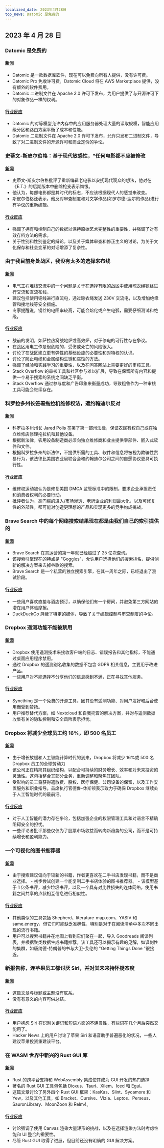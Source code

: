 ```yaml
---
localized_date: 2023年4月28日
top_news: Datomic 是免费的
---
```


## 2023 年 4 月 28 日

### Datomic 是免费的

#### [新闻](https://blog.datomic.com/2023/04/datomic-is-free.html)

- Datomic 是一款数据库软件，现在可以免费向所有人提供，没有许可费。
- Datomic Pro 免收许可费，Datomic Cloud 将在 AWS Marketplace 提供，没有额外的软件费用。
- Datomic 二进制文件在 Apache 2.0 许可下发布，为用户提供了与开源许可下的对象作品一样的权利。

#### [行业反应](http://news.ycombinator.com/item?id=35727967)

- Datomic 的对等模型允许内存中的应用服务器处理大量的读取规模，智能应用级分区和路由方案平衡了成本和性能。
- Datomic 二进制文件在 Apache 2.0 许可下发布，允许只发布二进制文件，导致了对二进制文件的开源许可和商业定价的争论。

### 史蒂文-斯皮尔伯格：基于现代敏感性，"任何电影都不应被修改

#### [新闻](https://www.theguardian.com/film/2023/apr/26/steven-spielberg-et-guns-movie-edit)

- 史蒂文-斯皮尔伯格批评了重新编辑老电影以安抚现代观众的想法，他对在《E.T.》的后期版本中删除枪支表示悔恨。
- 他认为，每部电影都是其时代的标志，不应该根据现代人的感觉来改变。
- 斯皮尔伯格还表示，他反对审查制度和对文学作品(如罗尔德-达尔的作品)进行有争议的重新编辑。

#### [行业反应](http://news.ycombinator.com/item?id=35724634)

- 强调了拥有和控制自己的数据以保持原始艺术完整性的重要性，并强调了对有效存档方法的需求。
- 关于性别和性别鉴定的辩论，以及关于媒体审查和修正主义的讨论，为关于文化保存和社会变革的对话增添了复杂性。

### 由于我目前身处战区，我没有太多的选择来布线

#### [新闻](https://electronics.stackexchange.com/questions/664502/using-clothesline-steel-core-wire-rope-for-ac-and-dc)

- 电气工程堆栈交流中的一个问题是关于在选择有限的战区中使用晾衣绳钢丝进行交流和直流布线。
- 建议包括使用铜线进行直流电，通过晾衣绳发送 230V 交流电，以及增加绝缘管和接地线等安全措施。
- 专家提醒说，钢丝的电阻率较高，可能会熔化或产生电弧，需要仔细测试和绝缘。

#### [行业反应](http://news.ycombinator.com/item?id=35730074)

- 战前的发明，如萨拉热窝战地炉或高效炉，对于停电的可行性存在争议。
- 在战区用电工作是很危险的，受伤或死亡的风险很大。
- 讨论了在战区建立更有弹性的基础设施的必要性和对特权的认识。
- 讨论了防止电缆和金属结构生锈和腐蚀的方法。
- 强调了经验和实践学习的重要性，以及在问答网站上需要更好的审核工具。
- Stack Overflow 的审核工具和社区参与难以扩展，导致在保留所有内容和提供一个易于搜索的系统之间缺乏平衡。
- Stack Overflow 通过参与度和广告印象来衡量成功，导致粗鲁作为一种审核工具可能会继续存在。

### 科罗拉多州长签署拖拉机维修权法，遭约翰迪尔反对

#### [新闻](https://arstechnica.com/tech-policy/2023/04/colorado-governor-signs-tractor-right-to-repair-law-opposed-by-john-deere/)

- 科罗拉多州州长 Jared Polis 签署了第一部州法律，保证农民有权自己或在独立维修店修理拖拉机和其他设备。
- 根据新法律，农用设备制造商必须向独立维修商和业主提供零部件、嵌入式软件和文件。
- 根据科罗拉多州的新法律，不提供所需的工具、软件和信息将被视为欺骗性贸易行为，该法律比美国农业局联合会和约翰迪尔公司之间的自愿协议更具可执行性。

#### [行业反应](http://news.ycombinator.com/item?id=35729558)

- 维修权运动被认为是修复美国 DMCA 监管标准中的限制，要求企业承担责任和消费者权利的必要行动。
- 批评者认为，高门槛的进入/市场渗透、老牌企业的利润最大化，以及可修复性的外部性，都可能对创造更理想的产品和实现更多的竞争构成挑战。

### Brave Search 中的每个网络搜索结果现在都是由我们自己的索引提供的

#### [新闻](https://brave.com/search-independence/)

- Brave Search 在其运营的第一年就已经超过了 25 亿次查询。
- 该搜索引擎现在的特点是 "Goggles"，允许用户选择他们的搜索排名，提供创新的解决方案来去掉谷歌的搜索。
- Brave Search 是一个私营的独立搜索引擎，在其一周年之际，已经退出了测试阶段。

#### [行业反应](http://news.ycombinator.com/item?id=35730711)

- 一些用户喜欢直接与酒店预订，以确保他们有一个房间，并避免第三方网站的潜在用户体验摩擦。
- DuckDuckGo 屏蔽了特定的媒体，导致了关于编辑控制与审查制度的争论。

### Dropbox 遥测功能不能被禁用

#### [新闻](https://www.dropboxforum.com/t5/Integrations/Why-So-Much-Telemetry/td-p/455961/page/3)

- Dropbox 使用遥测技术来接收客户端的日志、错误报告和其他指标，不能通过桌面应用程序禁用。
- 通过 Dropbox 的遥测别名收集的数据不包含 GDPR 相关信息，主要用于改进产品。
- 一些用户对不能选择不分享他们的信息感到不满，正在寻找其他服务。

#### [行业反应](http://news.ycombinator.com/item?id=35724939)

- Syncthing 是一个免费的开源工具，因其没有遥测功能、对用户友好和后台使用而受到赞扬。
- 用户推荐替代方案，如 Nextcloud 和自我托管的解决方案，并对与遥测数据收集有关的隐私控制和安全风险表示担忧。

### Dropbox 将减少全球员工约 16%，即 500 名员工

#### [新闻](https://blog.dropbox.com/topics/company/a-message-from-drew)

- 由于增长放缓和人工智能计算时代的到来，Dropbox 将减少 16%或 500 名 Dropbox 员工的全球劳动力
- 该公司正在精简其组织结构，以配合可持续的财务增长、效率和对未来投资的灵活性。这包括整合其部分业务，重新调整和聚焦其团队。
- 受影响的员工将获得遣散费、股权、医疗保健、公司设备的保留，以及工作安置服务和职业指导。首席执行官德鲁-休斯顿表示致力于确保 Dropbox 继续处于人工智能时代的最前沿。

#### [行业反应](http://news.ycombinator.com/item?id=35728216)

- 对于人工智能的潜力存在争论，包括加强企业的权限管理工具和对语言不精确阻碍安全的担忧。
- 一些评论者批评那些仅仅为了股票市场收益而转向新趋势的公司，而不是可持续增长和盈利能力。

### 一个可视化的图书推荐器

#### [新闻](https://nathanrooy.github.io/posts/2023-04-12/visual-book-recommender/)

- 由于搜索建议偏向于较新的书籍，作者更喜欢在二手书店发现书籍，而不是商业选择。 - 初步尝试创建一个能复制二手书店体验的图书推荐器。 - 该模型基于 1 亿条书评，减少垃圾书评，以及一个具有对比性损失的连体网络。使用书籍之间共享的点状相互信息进行相似性。

#### [行业反应](http://news.ycombinator.com/item?id=35726559)

- 其他类似的工具包括 Shepherd、literature-map.com、YASIV 和 same.energy，但它们可能缺乏准确性，特别是对于在阅读清单中多次不同出现的流行书籍。
- 用户可以搜索书籍并在地图上看到它们聚在一起，导入 Goodreads 阅读列表，并根据聚类数据生成书籍推荐。该工具还可以揭示有趣的见解，如讽刺性的集群，如唐纳德-特朗普的书与大卫-艾伦的 "Getting Things Done "很接近。

### 新报告称，连苹果员工都讨厌 Siri，并对其未来持怀疑态度

#### [新闻](https://9to5mac.com/2023/04/27/apple-employees-siri-struggles/)

- 这篇文章与标题或主题没有联系。
- 没有有意义的内容可供总结。

#### [行业反应](http://news.ycombinator.com/item?id=35730075)

- 用户抱怨 Siri 在识别关键词和短语方面的不连贯性，有些词在几个月后突然又能用了。
- Hacker News 上的用户讨论了苹果 Siri 和语音助手普遍恶化的状况，一些人建议苹果投资重建该平台。

### 在 WASM 世界中新兴的 Rust GUI 库

#### [新闻](https://monadical.com/posts/shades-of-rust-gui-library-list.html)

- Rust 的跨平台支持和 WebAssembly 集成使其成为 GUI 开发的热门选择
- 著名的 Rust GUI 工具包包括 Dioxus、Tauri、Xilem、Iced 和 Egui。
- 这篇文章讨论了另外四个 Rust GUI 框架：KasKas、Slint、Sycamore 和 Yew，以及其他工具，如 Bracket、Cursive、Vizia、Leptos、Perseus、SauronLibrary、MoonZoon 和 Relm4。

#### [行业反应](http://news.ycombinator.com/item?id=35722681)

- 讨论强调了使用 Canvas 渲染大量矩形的挑战，以及在选择渲染方法时考虑性能和 UI 整合的重要性。
- 尽管 Rust GUI 取得了进展，但目前还没有明确的 GUI 解决方案。
